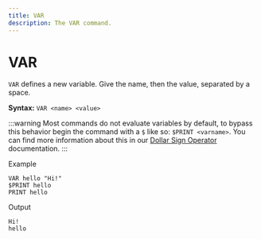 ```yaml
---
title: VAR
description: The VAR command.
---
```


# VAR
`VAR` defines a new variable. Give the name, then the value, separated by a space.

**Syntax:** `VAR <name> <value>`

:::warning
Most commands do not evaluate variables by default, to bypass this behavior begin the command with a `$` like so: `$PRINT <varname>`. You can find more information about this in our [Dollar Sign Operator](/docs/guides/crash-course/command-types#dollar-sign-operator) documentation.
:::

Example
```
VAR hello "Hi!"
$PRINT hello
PRINT hello
```
Output
```
Hi!
hello
```

